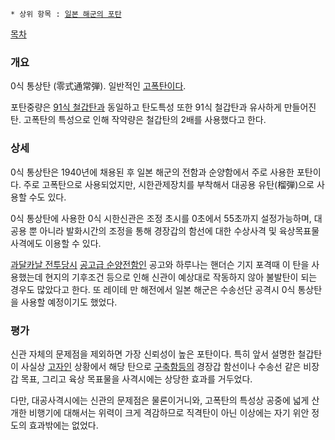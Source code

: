  * 상위 항목 : [[일본 해군의 포탄]]

[[목차]]

=== 개요 ===
0식 통상탄 (零式通常弾). 일반적인 [[고폭탄]]이다.

포탄중량은 [[91식 철갑탄]]과 동일하고 탄도특성 또한 91식 철갑탄과 유사하게 만들어진 탄. 고폭탄의 특성으로 인해 작약량은 철갑탄의 2배를 사용했다고 한다.

=== 상세 ===
0식 통상탄은 1940년에 채용된 후 일본 해군의 전함과 순양함에서 주로 사용한 포탄이다. 주로 고폭탄으로 사용되었지만, 시한관제장치를 부착해서 대공용 유탄(榴弾)으로 사용할 수도 있다.

0식 통상탄에 사용한 0식 시한신관은 조정 초시를 0초에서 55초까지 설정가능하며, 대공용 뿐 아니라 발화시간의 조정을 통해 경장갑의 함선에 대한 수상사격 및 육상목표물 사격에도 이용할 수 있다.

[[과달카날 전투]]당시 [[공고급 순양전함]]인 공고와 하루나는 핸더슨 기지 포격때 이 탄을 사용했는데 현지의 기후조건 등으로 인해 신관이 예상대로 작동하지 않아 불발탄이 되는 경우도 많았다고 한다. 또 레이테 만 해전에서 일본 해군은 수송선단 공격시 0식 통상탄을 사용할 예정이기도 했었다.

=== 평가 ===
신관 자체의 문제점을 제외하면 가장 신뢰성이 높은 포탄이다. 특히 앞서 설명한 철갑탄이 사실상 [[고자]]인 상황에서 해당 탄으로 [[구축함]]등의 경장갑 함선이나 수송선 같은 비장갑 목표, 그리고 육상 목표물을 사격시에는 상당한 효과를 거두었다.

다만, 대공사격시에는 신관의 문제점은 물론이거니와, 고폭탄의 특성상 공중에 넓게 산개한 비행기에 대해서는 위력이 크게 격감하므로 직격탄이 아닌 이상에는 자기 위안 정도의 효과밖에는 없었다.
